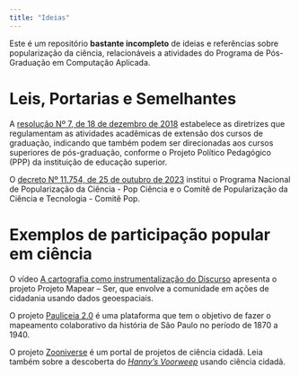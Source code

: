 ```yaml
---
title: "Ideias"
---
```


Este é um repositório **bastante incompleto** de ideias e referências sobre popularização da ciência, relacionáveis a atividades do Programa de Pós-Graduação em Computação Aplicada.

# Leis, Portarias e Semelhantes

A [resolução Nº 7, de 18 de dezembro de  2018](https://www.in.gov.br/materia/-/asset_publisher/Kujrw0TZC2Mb/content/id/55877808) estabelece as diretrizes que regulamentam as atividades acadêmicas de extensão dos cursos de graduação, indicando que também podem ser direcionadas aos cursos superiores de pós-graduação, conforme o Projeto Político Pedagógico (PPP) da instituição de educação superior.

O [decreto Nº 11.754, de 25 de outubro de 2023](https://www.planalto.gov.br/ccivil_03/_ato2023-2026/2023/decreto/D11754.htm)  institui o Programa Nacional de Popularização da Ciência - Pop Ciência e o Comitê de Popularização da Ciência e Tecnologia - Comitê Pop. 

# Exemplos de participação popular em ciência

O vídeo [A cartografia como instrumentalização do Discurso](https://youtu.be/edZUloMl3L4) apresenta o projeto Projeto Mapear – Ser, que envolve a comunidade em ações de cidadania usando dados geoespaciais.

O projeto [Pauliceia 2.0](https://pauliceia.unifesp.br/portal/home) é uma plataforma que tem o objetivo de fazer o mapeamento colaborativo da história de São Paulo no período de 1870 a 1940.

O projeto [Zooniverse](https://www.zooniverse.org/) é um portal de projetos de ciência cidadã. Leia também sobre a descoberta do [_Hanny's Voorweep_](https://en.wikipedia.org/wiki/Hanny%27s_Voorwerp) usando ciência cidadã.



